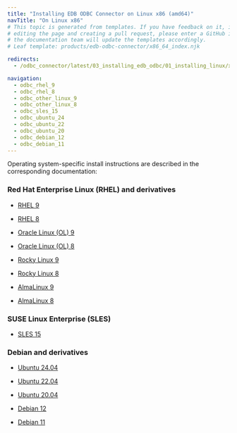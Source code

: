 ```yaml
---
title: "Installing EDB ODBC Connector on Linux x86 (amd64)"
navTitle: "On Linux x86"
# This topic is generated from templates. If you have feedback on it, instead of
# editing the page and creating a pull request, please enter a GitHub issue and
# the documentation team will update the templates accordingly.
# Leaf template: products/edb-odbc-connector/x86_64_index.njk

redirects:
  - /odbc_connector/latest/03_installing_edb_odbc/01_installing_linux/x86_amd64/

navigation:
  - odbc_rhel_9
  - odbc_rhel_8
  - odbc_other_linux_9
  - odbc_other_linux_8
  - odbc_sles_15
  - odbc_ubuntu_24
  - odbc_ubuntu_22
  - odbc_ubuntu_20
  - odbc_debian_12
  - odbc_debian_11
---
```


Operating system-specific install instructions are described in the corresponding documentation:

### Red Hat Enterprise Linux (RHEL) and derivatives

- [RHEL 9](odbc_rhel_9)

- [RHEL 8](odbc_rhel_8)

- [Oracle Linux (OL) 9](odbc_rhel_9)

- [Oracle Linux (OL) 8](odbc_rhel_8)

- [Rocky Linux 9](odbc_other_linux_9)

- [Rocky Linux 8](odbc_other_linux_8)

- [AlmaLinux 9](odbc_other_linux_9)

- [AlmaLinux 8](odbc_other_linux_8)

### SUSE Linux Enterprise (SLES)

- [SLES 15](odbc_sles_15)

### Debian and derivatives

- [Ubuntu 24.04](odbc_ubuntu_24)

- [Ubuntu 22.04](odbc_ubuntu_22)

- [Ubuntu 20.04](odbc_ubuntu_20)

- [Debian 12](odbc_debian_12)

- [Debian 11](odbc_debian_11)
